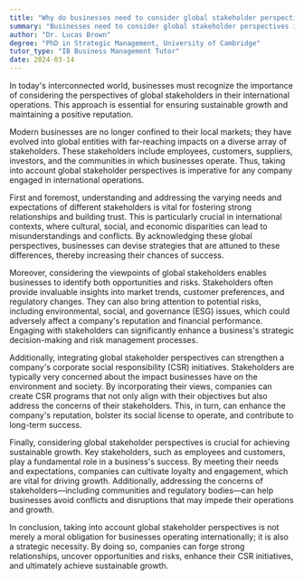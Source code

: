 ```yaml
---
title: "Why do businesses need to consider global stakeholder perspectives in international operations?"
summary: "Businesses need to consider global stakeholder perspectives in international operations to ensure sustainable growth and maintain a positive reputation."
author: "Dr. Lucas Brown"
degree: "PhD in Strategic Management, University of Cambridge"
tutor_type: "IB Business Management Tutor"
date: 2024-03-14
---
```


In today's interconnected world, businesses must recognize the importance of considering the perspectives of global stakeholders in their international operations. This approach is essential for ensuring sustainable growth and maintaining a positive reputation.

Modern businesses are no longer confined to their local markets; they have evolved into global entities with far-reaching impacts on a diverse array of stakeholders. These stakeholders include employees, customers, suppliers, investors, and the communities in which businesses operate. Thus, taking into account global stakeholder perspectives is imperative for any company engaged in international operations.

First and foremost, understanding and addressing the varying needs and expectations of different stakeholders is vital for fostering strong relationships and building trust. This is particularly crucial in international contexts, where cultural, social, and economic disparities can lead to misunderstandings and conflicts. By acknowledging these global perspectives, businesses can devise strategies that are attuned to these differences, thereby increasing their chances of success.

Moreover, considering the viewpoints of global stakeholders enables businesses to identify both opportunities and risks. Stakeholders often provide invaluable insights into market trends, customer preferences, and regulatory changes. They can also bring attention to potential risks, including environmental, social, and governance (ESG) issues, which could adversely affect a company's reputation and financial performance. Engaging with stakeholders can significantly enhance a business's strategic decision-making and risk management processes.

Additionally, integrating global stakeholder perspectives can strengthen a company's corporate social responsibility (CSR) initiatives. Stakeholders are typically very concerned about the impact businesses have on the environment and society. By incorporating their views, companies can create CSR programs that not only align with their objectives but also address the concerns of their stakeholders. This, in turn, can enhance the company's reputation, bolster its social license to operate, and contribute to long-term success.

Finally, considering global stakeholder perspectives is crucial for achieving sustainable growth. Key stakeholders, such as employees and customers, play a fundamental role in a business's success. By meeting their needs and expectations, companies can cultivate loyalty and engagement, which are vital for driving growth. Additionally, addressing the concerns of stakeholders—including communities and regulatory bodies—can help businesses avoid conflicts and disruptions that may impede their operations and growth.

In conclusion, taking into account global stakeholder perspectives is not merely a moral obligation for businesses operating internationally; it is also a strategic necessity. By doing so, companies can forge strong relationships, uncover opportunities and risks, enhance their CSR initiatives, and ultimately achieve sustainable growth.
    
